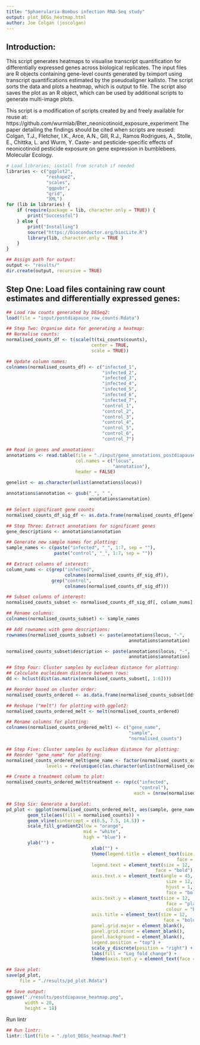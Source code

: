 ```yaml
--- 
title: "Sphaerularia-Bombus infection RNA-Seq study"
output: plot_DEGs_heatmap.html
author: Joe Colgan (joscolgan)
--- 
```


## Introduction:
This script generates heatmaps to visualise transcript quantification for differentially expressed genes across biological replicates.
The input files are R objects containing gene-level counts generated by tximport using transcript quantifications estimated by the pseudoaligner kallisto.
The script sorts the data and plots a heatmap, which is output to file.
The script also saves the plot as an R object, which can be used by additional scripts to generate multi-image plots. 

This script is a modification of scripts created by and freely available for reuse at:
https://github.com/wurmlab/Bter_neonicotinoid_exposure_experiment
The paper detailing the findings should be cited when scripts are reused:
Colgan, T.J., Fletcher, I.K., Arce, A.N., Gill, R.J., Ramos Rodrigues, A., Stolle, E., Chittka, L. and Wurm, Y.
Caste- and pesticide-specific effects of neonicotinoid pesticide exposure on gene expression in bumblebees. Molecular Ecology.

```r
# Load libraries; install from scratch if needed
libraries <- c("ggplot2",
               "reshape2",
               "scales",
               "ggpubr",
               "grid",
               "XML")
for (lib in libraries) {
    if (require(package = lib, character.only = TRUE)) {
        print("Successful")
    } else {
        print("Installing")
        source("https://bioconductor.org/biocLite.R")
        library(lib, character.only = TRUE )
    }
}

## Assign path for output:
output <- "results/"
dir.create(output, recursive = TRUE)
```

## Step One: Load files containing raw count estimates and differentially expressed genes:

```r
## Load raw counts generated by DESeq2:
load(file = "input/postdiapause_raw_counts.Rdata")

## Step Two: Organise data for generating a heatmap:
## Normalise counts:
normalised_counts_df <- t(scale(t(txi_counts$counts),
                                center = TRUE,
                                scale = TRUE))

## Update column names:
colnames(normalised_counts_df) <- c("infected_1",
                                    "infected_2",
                                    "infected_3",
                                    "infected_4",
                                    "infected_5",
                                    "infected_6",
                                    "infected_7",
                                    "control_1",
                                    "control_2",
                                    "control_3",
                                    "control_4",
                                    "control_5",
                                    "control_6",
                                    "control_7")

## Read in genes and annotations:
annotations <- read.table(file = "./input/gene_annotations_postdiapause.txt",
                          col.names = c("locus",
                                        "annotation"),
                          header = FALSE)

genelist <- as.character(unlist(annotations$locus))

annotations$annotation <- gsub("_", " ",
                               annotations$annotation)

## Select significant gene counts
normalised_counts_df_sig_df <- as.data.frame(normalised_counts_df[genelist, ])

## Step Three: Extract annotations for significant genes
gene_descriptions <- annotations$annotation

## Generate new sample names for plotting:
sample_names <- c(paste("infected", "_", 1:7, sep = ""),
                  paste("control", "_", 1:7, sep = ""))

## Extract columns of interest:
column_nums <- c(grep("infected",
                      colnames(normalised_counts_df_sig_df)),
                 grep("control",
                      colnames(normalised_counts_df_sig_df)))

## Subset columns of interest:
normalised_counts_subset <- normalised_counts_df_sig_df[, column_nums]

## Rename columns:
colnames(normalised_counts_subset) <- sample_names

## Add rownames with gene descriptions:
rownames(normalised_counts_subset) <- paste(annotations$locus, "-",
                                              annotations$annotation)

normalised_counts_subset$description <- paste(annotations$locus, "-",
                                              annotations$annotation)

## Step Four: Cluster samples by euclidean distance for plotting:
## Calculate eucleidean distance between rows:
dd <- hclust(dist(as.matrix(normalised_counts_subset[, 1:6])))

## Reorder based on cluster order:
normalised_counts_ordered <- as.data.frame(normalised_counts_subset[dd$order, ])

## Reshape ("melt") for plotting with ggplot2:
normalised_counts_ordered_melt <- melt(normalised_counts_ordered)

## Rename columns for plotting:
colnames(normalised_counts_ordered_melt) <- c("gene_name",
                                              "sample",
                                              "normalised_counts")

## Step Five: Cluster samples by euclidean distance for plotting:
## Reorder "gene_name" for plotting:
normalised_counts_ordered_melt$gene_name <- factor(normalised_counts_ordered_melt$gene_name,
               levels = rev(unique(c(as.character(unlist(normalised_counts_ordered_melt$gene_name))))))

## Create a treatment column to plot:
normalised_counts_ordered_melt$treatment <- rep(c("infected",
                                                  "control"),
                                                each = (nrow(normalised_counts_ordered_melt) / 2))

## Step Six: Generate a barplot:
pd_plot <- ggplot(normalised_counts_ordered_melt, aes(sample, gene_name)) +
        geom_tile(aes(fill = normalised_counts)) +
        geom_vline(xintercept = c(0.5, 7.5, 14.5)) +
        scale_fill_gradient2(low = "orange",
                             mid = "white",
                             high = "blue") +
        ylab("") +
                                xlab("") +
                                theme(legend.title = element_text(size = 12,
                                                                face = "bold"),
                                legend.text = element_text(size = 12,
                                                        face = "bold"),
                                axis.text.x = element_text(angle = 45,
                                                            size = 12,
                                                            hjust = 1,
                                                            face = "bold"),
                                axis.text.y = element_text(size = 12,
                                                            face = "plain",
                                                            colour = "black"),
                                axis.title = element_text(size = 12,
                                                           face = "bold"),
                                panel.grid.major = element_blank(),
                                panel.grid.minor = element_blank(),
                                panel.background = element_blank(),
                                legend.position = "top") +
                                scale_y_discrete(position = "right") +
                                labs(fill = "Log fold change") +
                                theme(axis.text.y = element_text(face = c(rep("bold", nrow(normalised_counts_ordered_melt)))))

## Save plot:
save(pd_plot,
     file = "./results/pd_plot.Rdata")

## Save output:
ggsave("./results/postdiapause_heatmap.png",
       width = 20,
       height = 18)
```

Run lintr

```r
## Run lintr:
lintr::lint(file = "./plot_DEGs_heatmap.Rmd")
```


